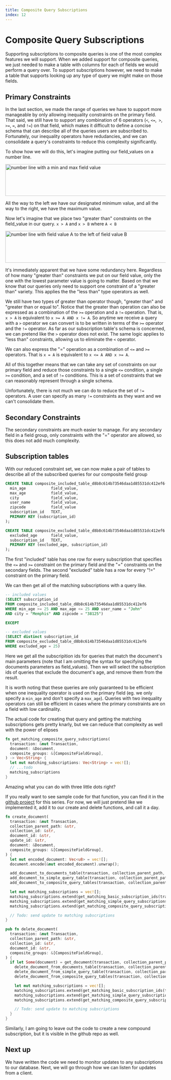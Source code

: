 ```yaml
---
title: Composite Query Subscriptions
index: 12
---
```

# Composite Query Subscriptions

Supporting subscriptions to composite queries is one of the most complex features we will support.
When we added support for composite queries, we just needed to make a table with columns for each 
of fields we would perform a query over. To support subscriptions however, we need to make a table 
that supports looking up any type of query we might make on those fields. 

## Primary Constraints
In the last section, we made the range of queries we have to support more manageable by only allowing inequality 
constraints on the primary field. That said, we still have to support any combination of 6 
operators (`<`, `<=`,` >`, `>=`, `=`, and `!=`) on that field, which makes it difficult to
define a concise schema that can describe all of the queries users are subscribed to. Fortunately,
our inequality operators have redudancies, and we can consolidate a query's constraints 
to reduce this complexity significantly.

To show how we will do this, let's imagine putting our field_values on a number line.

<Image src="/diy-firestore/images/number-line.svg" alt="number line with a min and max field value" height="100" width="600" />

All the way to the left we have our designated minimum value, and all the way to
the right, we have the maximum value.

Now let's imagine that we place two "greater than" constraints on the field_value in
our query. `x > A` and `x > B` where `A < B`

<Image src="/diy-firestore/images/number-line-inequality.svg" alt="number line with field value A to the left of field value B" height="100" width="600" />

It's immediately apparent that we have some redundancy here. Regardless of how
many "greater than" constraints we put on our field value, only the one with the
lowest parameter value is going to matter. Based on that we know that our queries only need
to support one constraint of a "greater than" variety. This applies the the "less than" type
operators as well.

We still have two types of greater than operator though, "greater than" and "greater than
or equal to". Notice that the greater than operation can also be expressed as a
combination of the `>=` operation and a `!=` operation. That is, `x > A` is equivalent to `x >= A AND x != A`. So anytime we receive a
query with a `>` operator we can convert is to be written in terms of the `>=`
operator and the `!=` operator. As far as our subscription table's schema is concerned, we can pretend
like the `>` operator does not exist. The same logic applies to "less than" constraints, allowing
us to eliminate the `<` operator.

We can also express the "=" operation as a combination of `<=` and `>=`
operators. That is `x = A` is equivalent to `x <= A AND x >= A`.

All of this together means that we can take any set of constraints on our
primary field and reduce those constraints to a single `<=` condition, a single
`>=` condition, and a set of `!=` conditions. This is a set of constraints that
we can reasonably represent through a single schema.

Unfortunately, there is not much we can do to reduce the set of `!=` operators. A user can
specify as many `!=` constraints as they want and we can't consolidate them.

## Secondary Constraints

The secondary constraints are much easier to manage. For any secondary field in
a field group, only constraints with the "=" operator are allowed, so this does
not add much complexity.

## Subscription tables

With our reduced constraint set, we can now make a pair of tables to describe all
of the subscribed queries for our composite field group

```sql
CREATE TABLE composite_included_table_d8b8c614b73546daa1d85531dc412ef6(
  min_age           field_value,
  max_age           field_value,
  city              field_value,
  user_name         field_value,
  zipcode           field_value
  subscription_id   TEXT,
  PRIMARY KEY (subscription_id)
);
```

```sql
CREATE TABLE composite_excluded_table_d8b8c614b73546daa1d85531dc412ef6 (
  excluded_age      field_value,
  subscription_id   TEXT,
  PRIMARY KEY (excluded_age, subscription_id)
);
```

The first "included" table has one row for every subscription that specifies the
`<=` and `>=` constraint on the primary field and the "=" constraints on the
secondary fields. The second "excluded" table has a row for every "!=" constraint on the primary
field.

We can then get all of the matching subscriptions with a query like.
```sql
-- included values
(SELECT subscription_id
FROM composite_included_table_d8b8c614b73546daa1d85531dc412ef6
WHERE min_age >= 25 AND max_age <= 25 AND user_name = "John" 
AND city = "Memphis" AND zipcode = "38125")

EXCEPT

-- excluded values
(SELECT distinct subscription_id
FROM composite_excluded_table_d8b8c614b73546daa1d85531dc412ef6
WHERE excluded_age = 25)
```
Here we get all the subscripition ids for queries that match the document's main parameters
(note that I am omitting the syntax for specifying the documents parameters as field_values). 
Then we will select the subscription ids of queries that exclude the document's age, and remove
them from the result.

It is worth noting that these queries are only guaranteed to be efficient when one inequality operator is used on
the primary field (eg. we only specify a `min_age` and don't specify a `max_age`). Queries with two inequality operators
can still be efficient in cases where the primary constraints are on a field with low cardinality.

The actual code for creating that query and getting the matching subscriptions
gets pretty knarly, but we can reduce that complexity as well with the power of 
elipses

```rust
fn get_matching_composite_query_subscriptions(
  transaction: &mut Transaction,
  document: &Document,
  composite_groups: &[CompositeFieldGroup],
) -> Vec<String> {
  let mut matching_subscriptions: Vec<String> = vec![];
  // ...todo
  matching_subscriptions
}
```

Amazing what you can do with three little dots right?

If you really want to see sample code for that function, you can find it in the
[github project](https://github.com/pdiffley/diy-firestore) for this series. 
For now, we will just pretend like we implemented it, add
it to our create and delete functions, and call it a day.

```rust focus=20
fn create_document(
  transaction: &mut Transaction,
  collection_parent_path: &str,
  collection_id: &str,
  document_id: &str,
  update_id: &str,
  document: &Document,
  composite_groups: &[CompositeFieldGroup],
) {
  let mut encoded_document: Vec<u8> = vec![];
  document.encode(&mut encoded_document).unwrap();

  add_document_to_documents_table(transaction, collection_parent_path, collection_id, document_id, update_id, &encoded_document);
  add_document_to_simple_query_table(transaction, collection_parent_path, collection_id, document_id, document);
  add_document_to_composite_query_tables(transaction, collection_parent_path, collection_id, document_id, document, composite_groups);

  let mut matching_subscriptions = vec![];
  matching_subscriptions.extend(get_matching_basic_subscription_ids(transaction, collection_parent_path, collection_id, document_id).into_iter());
  matching_subscriptions.extend(get_matching_simple_query_subscriptions(transaction, collection_parent_path, collection_id, document).into_iter());
  matching_subscriptions.extend(get_matching_composite_query_subscriptions(transaction, document, composite_groups).into_iter());

  // Todo: send update to matching subscriptions
}
```

```rust focus=16
pub fn delete_document(
  transaction: &mut Transaction,
  collection_parent_path: &str,
  collection_id: &str,
  document_id: &str,
  composite_groups: &[CompositeFieldGroup],
) {
  if let Some(document) = get_document(transaction, collection_parent_path, collection_id, document_id) {
    delete_document_from_documents_table(transaction, collection_parent_path, collection_id, document_id);
    delete_document_from_simple_query_table(transaction, collection_parent_path, collection_id, document_id);
    delete_document_from_composite_query_tables(transaction, collection_parent_path, collection_id, document_id, composite_groups);

    let mut matching_subscriptions = vec![];
    matching_subscriptions.extend(get_matching_basic_subscription_ids(transaction, collection_parent_path, collection_id, document_id).into_iter());
    matching_subscriptions.extend(get_matching_simple_query_subscriptions(transaction, collection_parent_path, collection_id, &document).into_iter());
    matching_subscriptions.extend(get_matching_composite_query_subscriptions(transaction, &document, composite_groups).into_iter());

    // Todo: send update to matching subscriptions
  }
}
```

Similarly, I am going to leave out the code to create a new compound subscription, but it is visible in the github repo as well.

## Next up

We have written the code we need to monitor updates to any subscriptions to
our database. Next, we will go through how we can listen for updates from a client.
